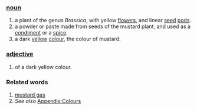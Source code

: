 ===[[noun]]===
#a plant of the genus ''Brassica'', with yellow [[flower]]s, and linear [[seed]] [[pod]]s.
#a powder or paste made from seeds of the mustard plant, and used as a [[condiment]] or a [[spice]].
#a dark [[yellow]] [[color|colour]], the colour of mustard.
===[[adjective]]===
#of a dark yellow colour.
===Related words===
#[[mustard gas]]
#''See also'' [[Wiktionary_Appendix:Colours|Appendix:Colours]]